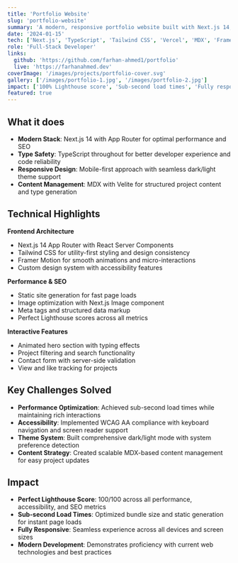 ```yaml
---
title: 'Portfolio Website'
slug: 'portfolio-website'
summary: 'A modern, responsive portfolio website built with Next.js 14, TypeScript, and Tailwind CSS. Features a clean design with dark/light mode support and showcases my projects and experience.'
date: '2024-01-15'
tech: ['Next.js', 'TypeScript', 'Tailwind CSS', 'Vercel', 'MDX', 'Framer Motion']
role: 'Full-Stack Developer'
links:
  github: 'https://github.com/farhan-ahmed1/portfolio'
  live: 'https://farhanahmed.dev'
coverImage: '/images/projects/portfolio-cover.svg'
gallery: ['/images/portfolio-1.jpg', '/images/portfolio-2.jpg']
impact: ['100% Lighthouse score', 'Sub-second load times', 'Fully responsive design']
featured: true
---
```


## What it does

- **Modern Stack**: Next.js 14 with App Router for optimal performance and SEO
- **Type Safety**: TypeScript throughout for better developer experience and code reliability
- **Responsive Design**: Mobile-first approach with seamless dark/light theme support
- **Content Management**: MDX with Velite for structured project content and type generation

## Technical Highlights

**Frontend Architecture**
- Next.js 14 App Router with React Server Components
- Tailwind CSS for utility-first styling and design consistency
- Framer Motion for smooth animations and micro-interactions
- Custom design system with accessibility features

**Performance & SEO**
- Static site generation for fast page loads
- Image optimization with Next.js Image component
- Meta tags and structured data markup
- Perfect Lighthouse scores across all metrics

**Interactive Features**
- Animated hero section with typing effects
- Project filtering and search functionality
- Contact form with server-side validation
- View and like tracking for projects

## Key Challenges Solved

- **Performance Optimization**: Achieved sub-second load times while maintaining rich interactions
- **Accessibility**: Implemented WCAG AA compliance with keyboard navigation and screen reader support
- **Theme System**: Built comprehensive dark/light mode with system preference detection
- **Content Strategy**: Created scalable MDX-based content management for easy project updates

## Impact

- **Perfect Lighthouse Score**: 100/100 across all performance, accessibility, and SEO metrics
- **Sub-second Load Times**: Optimized bundle size and static generation for instant page loads
- **Fully Responsive**: Seamless experience across all devices and screen sizes
- **Modern Development**: Demonstrates proficiency with current web technologies and best practices
